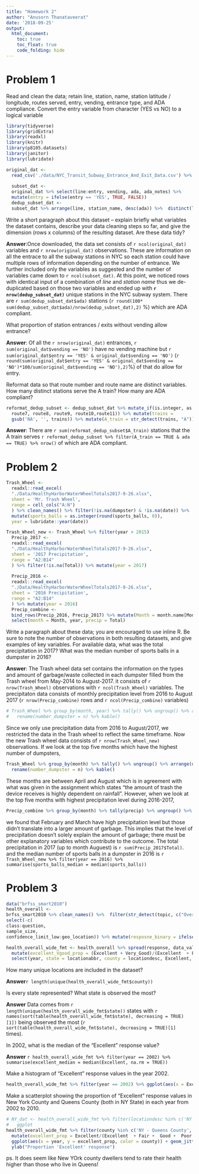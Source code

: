 ```yaml
---
title: "Homework 2"
author: "Anusorn Thanataveerat"
date: '2018-09-25'
output:
  html_document:
    toc: true
    toc_float: true
    code_folding: hide
---
```


# Problem 1

Read and clean the data; retain line, station, name, station latitude / longitude, routes served, entry, vending, entrance type, and ADA compliance. Convert the entry variable from character (YES vs NO) to a logical variable

```r
library(tidyverse)
library(gridExtra)
library(readxl)
library(knitr)
library(p8105.datasets)
library(janitor)
library(lubridate)
```
```r
original_dat <-
  read_csv('./data/NYC_Transit_Subway_Entrance_And_Exit_Data.csv') %>% clean_names()
  
  subset_dat <-
  original_dat %>% select(line:entry, vending, ada, ada_notes) %>%
  mutate(entry = ifelse(entry == 'YES', TRUE, FALSE))
  dedup_subset_dat <-
  subset_dat %>% arrange(line, station_name, desc(ada)) %>%  distinct(line, station_name, .keep_all = TRUE) 
```

Write a short paragraph about this dataset – explain briefly what variables the dataset contains, describe your data cleaning steps so far, and give the dimension (rows x columns) of the resulting dataset. Are these data tidy?

**Answer**:Once downloaded, the data set consists of `r ncol(original_dat)` variables and `r nrow(original_dat)` observations. These are information on all the entrace to all the subway stations in NYC so each station could have multiple rows of information depending on the number of entrance. We further included only the variables as suggested and the number of variables came down to `r ncol(subset_dat)`. At this point, we noticed rows with identical input of a combination of *line* and *station name* thus we de-duplicated based on those two variables and ended up with **`r nrow(dedup_subset_dat)`** unique stations in the NYC subway system. There are `r sum(dedup_subset_dat$ada)` stations (`r round(100* sum(dedup_subset_dat$ada)/nrow(dedup_subset_dat),2)` %) which are ADA compliant.

What proportion of station entrances / exits without vending allow entrance?

**Answer**: Of all the `r nrow(original_dat)` entrances, `r sum(original_dat$vending == 'NO')` have no vending machine but `r sum(original_dat$entry == 'YES' & original_dat$vending == 'NO')` (`r round(sum(original_dat$entry == 'YES' & original_dat$vending == 'NO')*100/sum(original_dat$vending == 'NO'),2)`%) of that do allow for entry.  

Reformat data so that route number and route name are distinct variables. How many distinct stations serve the A train? How many are ADA compliant?

```r
reformat_dedup_subset <- dedup_subset_dat %>% mutate_if(is.integer, as.character) %>%   mutate(trains = paste(route1, route2, route3, route4, route5, route6,
  route7, route8, route9, route10,route11)) %>% mutate(trains = 
  gsub('NA', '', trains)) %>% mutate(A_train = str_detect(trains, "A"))
```

**Answer**: There are `r sum(reformat_dedup_subset$A_train)` stations that the A train serves `r reformat_dedup_subset %>% filter(A_train == TRUE & ada == TRUE) %>% nrow()` of which are ADA compliant.

# Problem 2
```r
Trash_Wheel <-
  readxl::read_excel(
  "./Data/HealthyHarborWaterWheelTotals2017-9-26.xlsx",
  sheet = 'Mr. Trash Wheel',
  range = cell_cols("A:N")
  ) %>% clean_names() %>% filter(!is.na(dumpster) & !is.na(date)) %>%
  mutate(sports_balls = as.integer(round(sports_balls, 0)),
  year = lubridate::year(date))

Trash_Wheel_new <- Trash_Wheel %>% filter(year > 2015)
  Precip_2017 <-
  readxl::read_excel(
  "./Data/HealthyHarborWaterWheelTotals2017-9-26.xlsx",
  sheet = '2017 Precipitation',
  range = "A2:B14"
  ) %>% filter(!is.na(Total)) %>% mutate(year = 2017)
  
  Precip_2016 <-
  readxl::read_excel(
  "./Data/HealthyHarborWaterWheelTotals2017-9-26.xlsx",
  sheet = '2016 Precipitation',
  range = "A2:B14"
  ) %>% mutate(year = 2016)
  Precip_combine <-
  bind_rows(Precip_2016, Precip_2017) %>% mutate(Month = month.name[Month]) %>%
  select(month = Month, year, precip = Total)

```

Write a paragraph about these data; you are encouraged to use inline R. Be sure to note the number of observations in both resulting datasets, and give examples of key variables. For available data, what was the total precipitation in 2017? What was the median number of sports balls in a dumpster in 2016?

**Answer**: The Trash wheel data set contains the information on the types and amount of garbage/waste collected in each dumpster filled from the Trash wheel from May-2014 to August-2017. it consists of `r nrow(Trash_Wheel)` observations with `r ncol(Trash_Wheel)` variables. The precipitaton data consists of monthly precipitation level from 2016 to August 2017 (`r nrow(Precip_combine)` rows and `r ncol(Precip_combine)` variables) 
```r
# Trash_Wheel %>% group_by(month, year) %>% tally() %>% ungroup() %>% arrange(desc(n)) %>% top_n(10) %>% 
#   rename(number_dumpster = n) %>% kable()
```

Since we only use precipitation data from 2016 to August/2017, we restricted the data in the Trash wheel to reflect the same timeframe. Now the new Trash wheel data consists of `r nrow(Trash_Wheel_new)` observations. If we look at the top five months which have the highest number of dumpsters,  
```r
Trash_Wheel %>% group_by(month) %>% tally() %>% ungroup() %>% arrange(desc(n)) %>% top_n(5) %>% 
  rename(number_dumpster = n) %>% kable()
```

These months are between April and August which is in agreement with what was given in the assignment which states "the amount of trash the device receives is highly dependent on rainfall". However, when we look at the top five months with highest precipitation level during 2016-2017, 
```r
Precip_combine %>% group_by(month) %>% tally(precip) %>% ungroup() %>%  arrange(desc(n)) %>% top_n(5) %>%   rename(precip_level = n) %>% kable()
```

we found that February and March have high precipitation level but those didn't translate into a larger amount of garbage. This implies that the level of precipitation doesn't solely explain the amount of garbage; there must be other explanatory variables which contribute to the outcome.
The total precipitation in 2017 (up to month Auguest) is `r sum(Precip_2017$Total)`. and the median number of sports balls in a dumpster in 2016 is `r Trash_Wheel_new %>% filter(year == 2016) %>% summarise(sports_balls_median = median(sports_balls))`

# Problem 3
```r
data("brfss_smart2010")
health_overall <-
brfss_smart2010 %>% clean_names() %>%  filter(str_detect(topic, c("Overall Health"))) %>%
select(-c(
class:question,
sample_size,
confidence_limit_low:geo_location)) %>% mutate(resposne_binary = ifelse(response %in% c('Excellent','')))

health_overall_wide_fmt <- health_overall %>% spread(response, data_value) %>% rename(Very_Good = `Very good`) %>% 
  mutate(excellent_Vgood_prop = (Excellent + Very_Good)/(Excellent  + Fair +  Good +  Poor + Very_Good)) %>% 
  select(year, state = locationabbr, county = locationdesc, Excellent, Very_Good, Good, Fair, Poor, excellent_Vgood_prop)
```

How many unique locations are included in the dataset? 

**Answer**`r length(unique(health_overall_wide_fmt$county))`

Is every state represented? What state is observed the most?

**Answer** Data comes from `r length(unique(health_overall_wide_fmt$state))` states with `r names(sort(table(health_overall_wide_fmt$state), decreasing = TRUE)[1])` being observed the most (`r sort(table(health_overall_wide_fmt$state), decreasing = TRUE)[1]` times).

In 2002, what is the median of the “Excellent” response value?

**Answer** `r health_overall_wide_fmt %>% filter(year == 2002) %>% summarise(excellent_median = median(Excellent, na.rm = TRUE))`

Make a histogram of “Excellent” response values in the year 2002.

```r
health_overall_wide_fmt %>% filter(year == 2002) %>% ggplot(aes(x = Excellent)) + geom_histogram()
```

Make a scatterplot showing the proportion of “Excellent” response values in New York County and Queens County (both in NY State) in each year from 2002 to 2010.
```r
# NY_dat <- health_overall_wide_fmt %>% filter(locationdesc %in% c('NY - Queens County', 'NY - New York County')) %>% 
#   ggplot
health_overall_wide_fmt %>% filter(county %in% c('NY - Queens County', 'NY - New York County')) %>% 
  mutate(excellent_prop = Excellent/(Excellent  + Fair +  Good +  Poor + Very_Good)) %>% 
  ggplot(aes(x = year, y = excellent_prop, color = county)) + geom_jitter() + 
  ylab("Proportion 'Excellent' response")
```

ps. It does seem like New YOrk county dwellers tend to rate their health higher than those who live in Queens!
